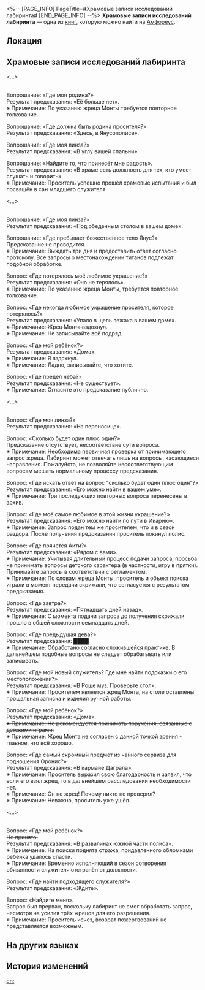 <%-- [PAGE_INFO]
PageTitle=#Храмовые записи исследований лабиринта#
[END_PAGE_INFO] --%>
{{Дополнить}}
{{Книга Инфобокс
|id           = 498
|Название     = 
|Изображение  = Предмет Книга Амфореус 2.png
|Мир          = Амфореус
|Томов        = 1
|Автор        = <!--нужно добавить-->
|Описание     = Архивные записи о лабиринте Янус, дата составления не известна.
|Том1         = {{tx}}
|Источник1    = {{tx|Отсутствует источник}}
|Персонажи    = 
|Фракции      = 
}}
'''Храмовые записи исследований лабиринта''' — одна из [[Книги|книг]], которую можно найти на [[Амфореус]].

==Локация==
{{Отметка карты|<!--название карты-->|<!--id отметки-->}}

==Храмовые записи исследований лабиринта==
<...>

'''{{Размер|28|Сезон судьбы}}'''<br />
Вопрошание: «Где моя родина?»<br />
Результат предсказания: «Её больше нет».<br />
※ Примечание: По указанию жреца Монты требуется повторное толкование.

Вопрошание: «Где должна быть родина просителя?»<br />
Результат предсказания: «Здесь, в Янусополисе».

Вопрошание: «Где моя линза?»<br />
Результат предсказания: «В углу вашей спальни».

Вопрошание: «Найдите то, что принесёт мне радость».<br />
Результат предсказания: «В храме есть должность для тех, кто умеет слушать и говорить».<br />
※ Примечание: Проситель успешно прошёл храмовые испытания и был посвящён в сан младшего служителя.

<...>

'''{{Размер|28|Сезон столпа}}'''<br />
Вопрошание: «Где моя линза?»<br />
Результат предсказания: «Под обеденным столом в вашем доме».

Вопрошание: «Где пребывает божественное тело Янус?»<br />
Предсказание не проводится.<br />
※ Примечание: Выждать три дня и предоставить ответ согласно протоколу. Все запросы о местонахождении титанов подлежат подобной обработке.

Вопрос: «Где потерялось моё любимое украшение?»<br />
Результат предсказания: «Оно не терялось».<br />
※ Примечание: По указанию жреца Монты, требуется повторное толкование.

Вопрос: «Где некогда любимое украшение просителя, которое потерялось?»<br />
Результат предсказания: «Упало в щель лежака в вашем доме».<br /><s>※ Примечание: Жрец Монта вздохнул.</s><br />※ Примечание: Не записывайте всё подряд.

Вопрос: «Где мой ребёнок?»<br />
Результат предсказания: «Дома».<br />
※ Примечание: Я вздохнул.<br />
※ Примечание: Ладно, записывайте, что хотите.

Вопрос: «Где предел неба?»<br />
Результат предсказания: «Не существует».<br />
※ Примечание: Огласите это предсказание публично.

<...>

'''{{Размер|28|Сезон сотворения}}'''<br />
Вопрос: «Где моя линза?»<br />
Результат предсказания: «На переносице».

Вопрос: «Сколько будет один плюс один?»<br />
Предсказание отсутствует, несоответствие сути вопроса.<br />
※ Примечание: Необходима первичная проверка от принимающего запрос жреца. Лабиринт может отвечать лишь на вопросы, касающиеся направления. Пожалуйста, не позволяйте несоответствующим вопросам мешать нормальному процессу предсказания.

Вопрос: «Где искать ответ на вопрос "сколько будет один плюс один"?»<br />
Результат предсказания: «Его можно найти в вашем уме».<br />
※ Примечание: Три последующих повторных вопроса перенесены в архив.

Вопрос: «Где моё самое любимое в этой жизни украшение?»<br />
Результат предсказания: «Его можно найти по пути в Икарию».<br />
※ Примечание: Запрос подан тем же просителем, что и в сезон раздора. После получения предсказания проситель покинул полис.

Вопрос: «Где прячется Аити?»<br />
Результат предсказания: «Рядом с вами».<br />
※ Примечание: Учитывая длительный процесс подачи запроса, просьба не принимать вопросы детского характера (в частности, игру в прятки). Принимайте запросы в соответствии с регламентом.<br />
※ Примечание: По словам жреца Монты, проситель и объект поиска играли в момент передачи скрижали, что согласуется с результатом предсказания.

Вопрос: «Где завтра?»<br />
Результат предсказания: «Пятнадцать дней назад».<br />
※ Примечание: С момента подачи запроса до получения скрижали прошло в общей сложности семнадцать дней.

Вопрос: «Где предыдущая дева?»<br />
Результат предсказания: ████<br />
※ Примечание: Обработано согласно сложившейся практике. В дальнейшем подобные вопросы не следует обрабатывать или записывать.

Вопрос: «Где мой новый служитель? Где мне найти подсказки о его местоположении?»<br />
Результат предсказания: «В Роще муз. Проверьте стол».<br />
※ Примечание: Просителем является жрец Монта, на столе оставлены прощальная записка и изделия ручной работы.

Вопрос: «Где мой ребёнок?»<br />
Результат предсказания: «Дома».<br /><s>※ Примечание: Не рекомендуется принимать поручения, связанные с детскими играми.</s><br />※ Примечание: Жрец Монта не согласен с данной точкой зрения - главное, что всё хорошо.

Вопрос: «Где самый скромный предмет из чайного сервиза для подношения Оронис?»<br />
Результат предсказания: «В кармане Даграла».<br />
※ Примечание: Проситель выразил свою благодарность и заявил, что если его взял жрец, то в дальнейшем расследовании необходимости нет.<br />
※ Примечание: Он не жрец! Почему никто не проверил?<br />
※ Примечание: Неважно, проситель уже ушёл.

<...>

'''{{Размер|28|Сезон бедствия}}'''<br />
Вопрос: «Где мой ребёнок?»<br /><s>Не принято.</s><br />Результат предсказания: «В развалинах южной части полиса».<br />
※ Примечание: На поиски поднята стража, придавленного обломками ребёнка удалось спасти.<br />
※ Примечание: Временно исполняющий в сезон сотворения обязанности служителя отстранён от должности.

Вопрос: «Где найти подходящего служителя?»<br />
Результат предсказания: «Ждите».

Вопрос: «Найдите меня».<br />
Запрос был прерван, поскольку лабиринт не смог обработать запрос, несмотря на усилия трёх жрецов для его разрешения.<br />
※ Примечание: Проситель исчез, возврат пожертвований не представляется возможным.

==На других языках==
{{На других языках
|en   = Temple Records: Maze Extrapolation
|zhs  = 迷津推演记录•神殿留存
|zht  = 迷津推演紀錄•神殿留存
|ja   = パズルの推論記録・神殿所蔵
|ko   = 미로 추론 기록•신전 보관용
|es   = Registro de predicciones del laberinto: ejemplar conservado en el templo
|fr   = Registres du temple&nbsp;: Extrapolation du labyrinthe
|ru   = Храмовые записи исследований лабиринта
|th   = บันทึกจากวิหาร: การคาดการณ์วงกต
|vi   = Ghi Chép Suy Luận Mê Cung-Bảo Tồn Thần Điện
|de   = Aufzeichnung der Labyrinth-Ableitung: Tempelarchiv
|id   = Catatan Ekstrapolasi Labirin: Peninggalan Kuil
|pt   = Registros do Templo: Extrapolação do Labirinto
}}

==История изменений==
{{История изменений|3.5}}

[[en:]]